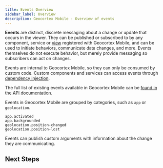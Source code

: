 ```yaml
---
title: Events Overview
sidebar_label: Overview
description: Geocortex Mobile - Overview of events
---
```



**Events** are distinct, discrete messaging about a change or update that occurs in the viewer. They can be published or subscribed to by any component, service or [view](sdk-components-reference.mdx#xaml-view) registered with Geocortex Mobile, and can be used to initiate behaviors, communicate data changes, and more. Events themselves do not execute behavior, but merely provide messaging so subscribers can act on changes.

Events are internal to Geocortex Mobile, so they can only be consumed by custom code. Custom components and services can access events through [dependency injection](sdk-dependency-injection.mdx).

The full list of existing events available in Geocortex Mobile can be [found in the API documentation](api-commands-operations-events.mdx#events).

Events in Geocortex Mobile are grouped by categories, such as `app` or `geolocation`.

```
app.activated
app.backgrounded
geolocation.position-changed
geolocation.position-lost
```

Events can publish custom arguments with information about the change they are communicating.

## Next Steps

<UseCaseContainer>
    <UseCaseCard
        title="Check out the Event Reference"
        description="Take a deep dive into events in the Geocortex Mobile SDK"
        link={useBaseUrl("docs/mobile/sdk-events-reference")}
    />
    <UseCaseCard
        title="Events API"
        description="Check out the full list of Events available in Geocortex Mobile"
        link={useBaseUrl(
            "docs/mobile/api-commands-operations-events#events"
        )}
    />
</UseCaseContainer>
